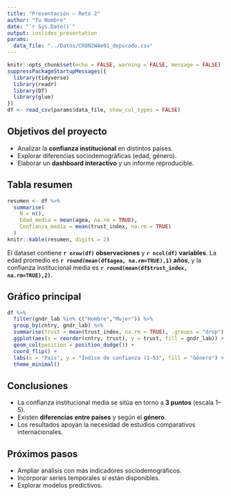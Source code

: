 ```yaml
---
title: "Presentación — Reto 2"
author: "Tu Nombre"
date: "`r Sys.Date()`"
output: ioslides_presentation
params:
  data_file: "../Datos/CRON2W4e01_depurado.csv"
---
```


```r
knitr::opts_chunk$set(echo = FALSE, warning = FALSE, message = FALSE)
suppressPackageStartupMessages({
  library(tidyverse)
  library(readr)
  library(DT)
  library(glue)
})
df <- read_csv(params$data_file, show_col_types = FALSE)
```

## Objetivos del proyecto
- Analizar la **confianza institucional** en distintos países.
- Explorar diferencias sociodemográficas (edad, género).
- Elaborar un **dashboard interactivo** y un informe reproducible.

## Tabla resumen
```r
resumen <- df %>%
  summarise(
    N = n(),
    Edad_media = mean(agea, na.rm = TRUE),
    Confianza_media = mean(trust_index, na.rm = TRUE)
  )
knitr::kable(resumen, digits = 2)
```
El dataset contiene **`r nrow(df)` observaciones** y **`r ncol(df)` variables**.
La edad promedio es **`r round(mean(df$agea, na.rm=TRUE),1)` años**,
y la confianza institucional media es **`r round(mean(df$trust_index, na.rm=TRUE),2)`**.

## Gráfico principal
```r
df %>%
  filter(gndr_lab %in% c("Hombre","Mujer")) %>%
  group_by(cntry, gndr_lab) %>%
  summarise(trust = mean(trust_index, na.rm = TRUE), .groups = "drop") %>%
  ggplot(aes(x = reorder(cntry, trust), y = trust, fill = gndr_lab)) +
  geom_col(position = position_dodge()) +
  coord_flip() +
  labs(x = "País", y = "Índice de confianza (1–5)", fill = "Género") +
  theme_minimal()
```

## Conclusiones
- La confianza institucional media se sitúa en torno a **3 puntos** (escala 1–5).
- Existen **diferencias entre países** y según el **género**.
- Los resultados apoyan la necesidad de estudios comparativos internacionales.

## Próximos pasos
- Ampliar análisis con más indicadores sociodemográficos.
- Incorporar series temporales si están disponibles.
- Explorar modelos predictivos.
